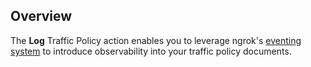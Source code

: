## Overview

The **Log** Traffic Policy action enables you to leverage ngrok's 
[eventing system](/docs/obs) to introduce observability into your traffic policy
documents.
